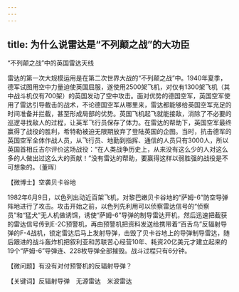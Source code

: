 ```yaml
---
---
---
```

title: 为什么说雷达是“不列颠之战”的大功臣
---




“不列颠之战”中的英国雷达天线



雷达的第一次大规模运用是在第二次世界大战的“不列颠之战”中。1940年夏季，德军试图用空中力量迫使英国屈服，遂使用2500架飞机，对仅有1300架飞机（其中战斗机仅有700架）的英国发动了空中攻击。面对优势的德国空军，英国空军使用了雷达引导截击的战术，不论德国空军从哪里来，雷达都能够给英国空军充足的时间准备并拦截，甚至形成局部的优势。英国飞机起飞就能接敌，消除了不必要的巡逻寻找敌人的过程，让英军飞行员保存了体力。在雷达的帮助下，英国空军最终赢得了战役的胜利，希特勒被迫无限期放弃了登陆英国的企图。当时，抗击德军的英国空军全体作战人员，从飞行员、地勤到指挥、通信的人员只有3000人，所以英国首相丘吉尔评价这场战役：“在人类战争历史上，从来没有这么少的人对这么多的人做出过这么大的贡献！”没有雷达的帮助，要赢得这样以弱胜强的战役是不可想象的。（董晖）





【微博士】空袭贝卡谷地

1982年6月9日，以色列出动近百架飞机，对黎巴嫩贝卡谷地的“萨姆-6”防空导弹阵地进行了攻击。攻击开始之前，以色列先利用可以侦察雷达信号的“侦察员”和“猛犬”无人机做诱饵，诱使“萨姆-6”导弹的制导雷达开机，然后迅速把截获的雷达信号传到E-2C预警机，再由预警机把资料发送给携带着“百舌鸟”反辐射导弹的F-4战机，锁定雷达后马上发射导弹，击毁了贝卡谷地上的导弹制导雷达，随后跟进的战斗轰炸机把叙利亚和苏联苦心经营10年、耗资20亿美元才建立起来的19个“萨姆-6”导弹连、228枚导弹全部摧毁。战斗过程只有6分钟。

【微问题】有没有对付预警机的反辐射导弹？

【关键词】反辐射导弹　无源雷达　米波雷达